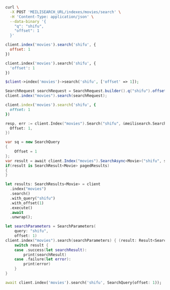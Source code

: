 <CodeGroup>

```bash cURL
curl \
  -X POST 'MEILISEARCH_URL/indexes/movies/search' \
  -H 'Content-Type: application/json' \
  --data-binary '{
    "q": "shifu",
    "offset": 1
  }'
```


```javascript JS
client.index('movies').search('shifu', {
  offset: 1
})
```


```python Python
client.index('movies').search('shifu', {
  'offset': 1
})
```


```php PHP
$client->index('movies')->search('shifu', ['offset' => 1]);
```


```java Java
SearchRequest searchRequest = SearchRequest.builder().q("shifu").offset(1).build();
client.index("movies").search(searchRequest);
```


```ruby Ruby
client.index('movies').search('shifu', {
  offset: 1
})
```


```go Go
resp, err := client.Index("movies").Search("shifu", &meilisearch.SearchRequest{
  Offset: 1,
})
```


```csharp C#
var sq = new SearchQuery
{
    Offset = 1
};
var result = await client.Index("movies").SearchAsync<Movie>("shifu", sq);
if(result is SearchResult<Movie> pagedResults)
{
}
```


```rust Rust
let results: SearchResults<Movie> = client
  .index("movies")
  .search()
  .with_query("shifu")
  .with_offset(1)
  .execute()
  .await
  .unwrap();
```


```swift Swift
let searchParameters = SearchParameters(
    query: "shifu",
    offset: 1)
client.index("movies").search(searchParameters) { (result: Result<Searchable<Movie>, Swift.Error>) in
    switch result {
    case .success(let searchResult):
        print(searchResult)
    case .failure(let error):
        print(error)
    }
}
```


```dart Dart
await client.index('movies').search('shifu', SearchQuery(offset: 1));
```

</CodeGroup>